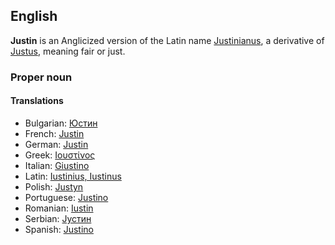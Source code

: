 ==English==
'''Justin''' is an Anglicized version of the Latin name [[Justinianus]], a derivative of [[Justus]], meaning fair or just.
===Proper noun===
====Translations====
*Bulgarian: [[Юстин]]
*French: [[Justin]]
*German: [[Justin]]
*Greek: [[Ιουστίνος]]
*Italian: [[Giustino]]
*Latin: [[Iustinius, Iustinus]]
*Polish: [[Justyn]]
*Portuguese: [[Justino]]
*Romanian: [[Iustin]]
*Serbian: [[Јустин]]
*Spanish: [[Justino]]